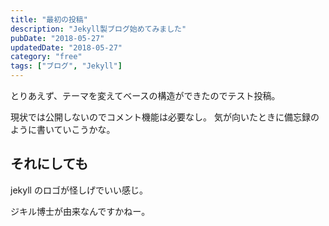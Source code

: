```yaml
---
title: "最初の投稿"
description: "Jekyll製ブログ始めてみました"
pubDate: "2018-05-27"
updatedDate: "2018-05-27"
category: "free"
tags: ["ブログ", "Jekyll"]
---
```


とりあえず、テーマを変えてベースの構造ができたのでテスト投稿。

現状では公開しないのでコメント機能は必要なし。
気が向いたときに備忘録のように書いていこうかな。


## それにしても
<ImageWrapper className="w-[60%]" src="screenshots/2018/first/jekyll-logo.png" alt="Jekyllのロゴ" />

jekyll のロゴが怪しげでいい感じ。

ジキル博士が由来なんですかねー。

